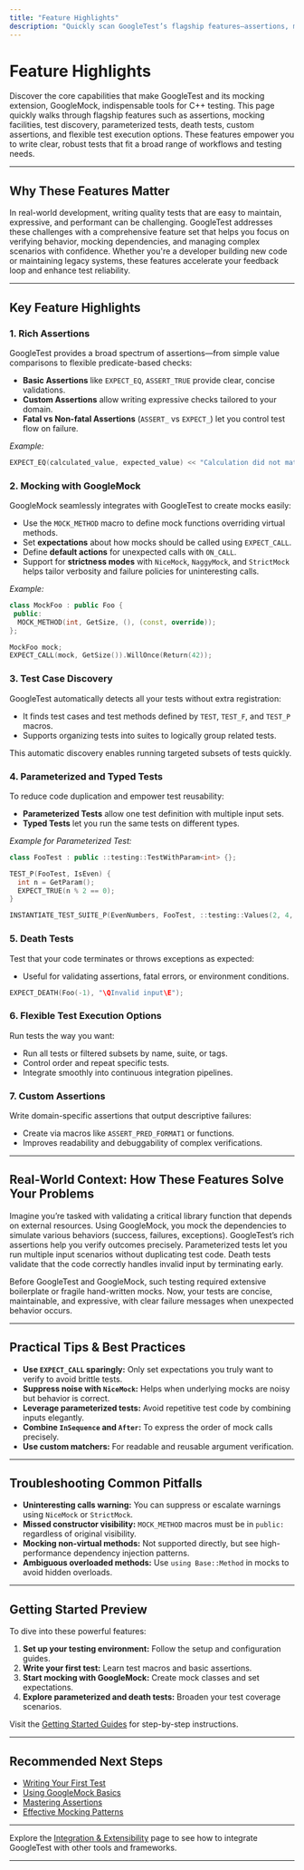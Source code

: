 ```yaml
---
title: "Feature Highlights"
description: "Quickly scan GoogleTest’s flagship features—assertions, mocking with GoogleMock, test case discovery, parameterized and death tests, custom assertions, and flexible test execution options."
---
```


# Feature Highlights

Discover the core capabilities that make GoogleTest and its mocking extension, GoogleMock, indispensable tools for C++ testing. This page quickly walks through flagship features such as assertions, mocking facilities, test discovery, parameterized tests, death tests, custom assertions, and flexible test execution options. These features empower you to write clear, robust tests that fit a broad range of workflows and testing needs.

---

## Why These Features Matter

In real-world development, writing quality tests that are easy to maintain, expressive, and performant can be challenging. GoogleTest addresses these challenges with a comprehensive feature set that helps you focus on verifying behavior, mocking dependencies, and managing complex scenarios with confidence. Whether you're a developer building new code or maintaining legacy systems, these features accelerate your feedback loop and enhance test reliability.

---

## Key Feature Highlights

### 1. Rich Assertions
GoogleTest provides a broad spectrum of assertions—from simple value comparisons to flexible predicate-based checks:
- **Basic Assertions** like `EXPECT_EQ`, `ASSERT_TRUE` provide clear, concise validations.
- **Custom Assertions** allow writing expressive checks tailored to your domain.
- **Fatal vs Non-fatal Assertions** (`ASSERT_` vs `EXPECT_`) let you control test flow on failure.

_Example:_
```cpp
EXPECT_EQ(calculated_value, expected_value) << "Calculation did not match expected result";
```

### 2. Mocking with GoogleMock
GoogleMock seamlessly integrates with GoogleTest to create mocks easily:
- Use the `MOCK_METHOD` macro to define mock functions overriding virtual methods.
- Set **expectations** about how mocks should be called using `EXPECT_CALL`.
- Define **default actions** for unexpected calls with `ON_CALL`.
- Support for **strictness modes** with `NiceMock`, `NaggyMock`, and `StrictMock` helps tailor verbosity and failure policies for uninteresting calls.

_Example:_
```cpp
class MockFoo : public Foo {
 public:
  MOCK_METHOD(int, GetSize, (), (const, override));
};

MockFoo mock;
EXPECT_CALL(mock, GetSize()).WillOnce(Return(42));
```

### 3. Test Case Discovery
GoogleTest automatically detects all your tests without extra registration:
- It finds test cases and test methods defined by `TEST`, `TEST_F`, and `TEST_P` macros.
- Supports organizing tests into suites to logically group related tests.

This automatic discovery enables running targeted subsets of tests quickly.

### 4. Parameterized and Typed Tests
To reduce code duplication and empower test reusability:
- **Parameterized Tests** allow one test definition with multiple input sets.
- **Typed Tests** let you run the same tests on different types.

_Example for Parameterized Test:_
```cpp
class FooTest : public ::testing::TestWithParam<int> {};

TEST_P(FooTest, IsEven) {
  int n = GetParam();
  EXPECT_TRUE(n % 2 == 0);
}

INSTANTIATE_TEST_SUITE_P(EvenNumbers, FooTest, ::testing::Values(2, 4, 6));
```

### 5. Death Tests
Test that your code terminates or throws exceptions as expected:
- Useful for validating assertions, fatal errors, or environment conditions.

```cpp
EXPECT_DEATH(Foo(-1), "\QInvalid input\E");
```

### 6. Flexible Test Execution Options
Run tests the way you want:
- Run all tests or filtered subsets by name, suite, or tags.
- Control order and repeat specific tests.
- Integrate smoothly into continuous integration pipelines.

### 7. Custom Assertions
Write domain-specific assertions that output descriptive failures:
- Create via macros like `ASSERT_PRED_FORMAT1` or functions.
- Improves readability and debuggability of complex verifications.

---

## Real-World Context: How These Features Solve Your Problems

Imagine you’re tasked with validating a critical library function that depends on external resources. Using GoogleMock, you mock the dependencies to simulate various behaviors (success, failures, exceptions). GoogleTest’s rich assertions help you verify outcomes precisely. Parameterized tests let you run multiple input scenarios without duplicating test code. Death tests validate that the code correctly handles invalid input by terminating early.

Before GoogleTest and GoogleMock, such testing required extensive boilerplate or fragile hand-written mocks. Now, your tests are concise, maintainable, and expressive, with clear failure messages when unexpected behavior occurs.

---

## Practical Tips & Best Practices

- **Use `EXPECT_CALL` sparingly:** Only set expectations you truly want to verify to avoid brittle tests.
- **Suppress noise with `NiceMock`:** Helps when underlying mocks are noisy but behavior is correct.
- **Leverage parameterized tests:** Avoid repetitive test code by combining inputs elegantly.
- **Combine `InSequence` and `After`:** To express the order of mock calls precisely.
- **Use custom matchers:** For readable and reusable argument verification.

---

## Troubleshooting Common Pitfalls

- **Uninteresting calls warning:** You can suppress or escalate warnings using `NiceMock` or `StrictMock`.
- **Missed constructor visibility:** `MOCK_METHOD` macros must be in `public:` regardless of original visibility.
- **Mocking non-virtual methods:** Not supported directly, but see high-performance dependency injection patterns.
- **Ambiguous overloaded methods:** Use `using Base::Method` in mocks to avoid hidden overloads.

---

## Getting Started Preview

To dive into these powerful features:

1. **Set up your testing environment:** Follow the setup and configuration guides.
2. **Write your first test:** Learn test macros and basic assertions.
3. **Start mocking with GoogleMock:** Create mock classes and set expectations.
4. **Explore parameterized and death tests:** Broaden your test coverage scenarios.

Visit the [Getting Started Guides](../getting_started/) for step-by-step instructions.

---

## Recommended Next Steps

- [Writing Your First Test](../../guides/getting-started/writing-first-test)
- [Using GoogleMock Basics](../../getting_started/first_test_and_validation/using_googlemock_basics)
- [Mastering Assertions](../../guides/core-workflows/rich-assertions)
- [Effective Mocking Patterns](../../guides/core-workflows/mocking-patterns)

---

Explore the [Integration & Extensibility](../integration-and-extensibility/) page to see how to integrate GoogleTest with other tools and frameworks.

---
